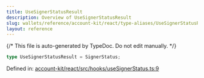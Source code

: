 ```yaml
---
title: UseSignerStatusResult
description: Overview of UseSignerStatusResult
slug: wallets/reference/account-kit/react/type-aliases/UseSignerStatusResult
layout: reference
---
```


{/* This file is auto-generated by TypeDoc. Do not edit manually. */}

```ts
type UseSignerStatusResult = SignerStatus;
```

Defined in: [account-kit/react/src/hooks/useSignerStatus.ts:9](https://github.com/alchemyplatform/aa-sdk/blob/17aad1f572375d42a06c7e3238078a88a435d459/account-kit/react/src/hooks/useSignerStatus.ts#L9)
